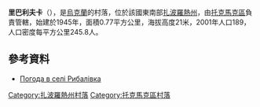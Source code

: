 {{coord|47|7|32|N|35|32|15|E|scale:100000|display=title}}

'''里巴利夫卡'''（{{lang-uk|Рибалівка}}），是[[烏克蘭|烏克蘭]]的村落，位於該國東南部[[扎波羅熱州|扎波羅熱州]]，由[[托克馬克區|托克馬克區]]負責管轄，始建於1945年，面積0.77平方公里，海拔高度21米，2001年人口189，人口密度每平方公里245.8人。

==參考資料==
* [http://weather.in.ua/ua/zaporozhskaja/22241 Погода в селі Рибалівка] {{Wayback|url=http://weather.in.ua/ua/zaporozhskaja/22241 |date=20160305091834 }}

[[Category:扎波羅熱州村落|Category:扎波羅熱州村落]]
[[Category:托克馬克區村落|Category:托克馬克區村落]]


{{Zaporizhia-geo-stub}}